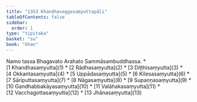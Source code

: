 ```yaml
---
title: "13S3 Khandhavaggasaṃyuttapāḷi"
tableOfContents: false
sidebar:
  order: 1
type: "tipitaka"
basket: "su"
book: "khan"
---
```


<Paragraph number="1" type="center" book="khan">
Namo tassa Bhagavato Arahato Sammāsambuddhassa.

</Paragraph>

<TableOfContents book="khan" section="13">
* [1 Khandhasaṃyutta](1)
* [2 Rādhasaṃyutta](2)
* [3 Diṭṭhisaṃyutta](3)
* [4 Okkantasaṃyutta](4)
* [5 Uppādasaṃyutta](5)
* [6 Kilesasaṃyutta](6)
* [7 Sāriputtasaṃyutta](7)
* [8 Nāgasaṃyutta](8)
* [9 Supaṇṇasaṃyutta](9)
* [10 Gandhabbakāyasaṃyutta](10)
* [11 Valāhakasaṃyutta](11)
* [12 Vacchagottasaṃyutta](12)
* [13 Jhānasaṃyutta](13)
</TableOfContents>
